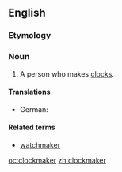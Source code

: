 ==English==

===Etymology===
{{compound|clock|maker}}

===Noun===
{{en-noun}}

# A person who makes [[clock]]s.

====Translations====
{{trans-top|person who makes clocks}}
* German: {{t-|de|Uhrmacher|m}}
{{trans-mid}}
{{trans-bottom}}

====Related terms====
* [[watchmaker]]

[[oc:clockmaker]]
[[zh:clockmaker]]